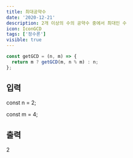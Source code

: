 ```yaml
---
title: 최대공약수
date: '2020-12-21'
description: 2개 이상의 수의 공약수 중에서 최대인 수
icon: IconGCD
tags: ['정수론']
visible: true
---
```


```js
const getGCD = (n, m) => {
  return m ? getGCD(m, n % m) : n;
};
```

## 입력

const n = 2;

const m = 4;

## 출력

2
